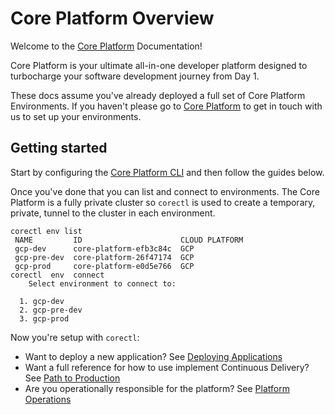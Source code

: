 # Core Platform Overview

Welcome to the [Core Platform](/) Documentation!

Core Platform is your ultimate all-in-one developer platform designed to turbocharge your software development journey from Day 1.

These docs assume you've already deployed a full set of Core Platform Environments. If you haven't
please go to [Core Platform](/) to get in touch with us to set up
your environments.

## Getting started

Start by configuring the [Core Platform CLI](./corectl) and then follow the guides below.

Once you've done that you can list and connect to environments. The Core Platform is a fully private cluster so
`corectl` is used to create a temporary, private, tunnel to the cluster in each environment.

```shell
corectl env list
 NAME         ID                      CLOUD PLATFORM
 gcp-dev      core-platform-efb3c84c  GCP
 gcp-pre-dev  core-platform-26f47174  GCP
 gcp-prod     core-platform-e0d5e766  GCP
corectl  env  connect
    Select environment to connect to:

  1. gcp-dev
  2. gcp-pre-dev
  3. gcp-prod
```

Now you're setup with `corectl`:

- Want to deploy a new application? See [Deploying Applications](./application)
- Want a full reference for how to use implement Continuous Delivery? See [Path to Production](./p2p)
- Are you operationally responsible for the platform? See [Platform Operations](./platform)
